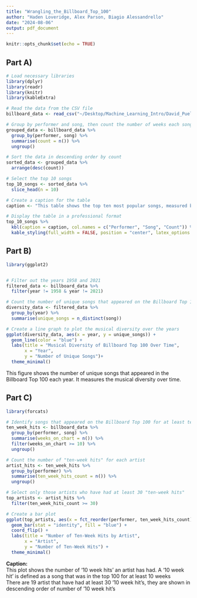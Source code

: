 ```yaml
---
title: "Wrangling_the_Billboard_Top_100"
author: "Haden Loveridge, Alex Parson, Biagio Alessandrello"
date: "2024-08-06"
output: pdf_document
---
```


```r
knitr::opts_chunk$set(echo = TRUE)
```

## Part A)
```r
# Load necessary libraries
library(dplyr)
library(readr)
library(knitr)
library(kableExtra)

# Read the data from the CSV file
billboard_data <- read_csv("~/Desktop/Machine_Learning_Intro/David_Puelz_SecondHalf/Excersises/data/billboard.csv")

# Group by performer and song, then count the number of weeks each song appeared on the chart
grouped_data <- billboard_data %>%
  group_by(performer, song) %>%
  summarise(count = n()) %>%
  ungroup()

# Sort the data in descending order by count
sorted_data <- grouped_data %>%
  arrange(desc(count))

# Select the top 10 songs
top_10_songs <- sorted_data %>%
  slice_head(n = 10)

# Create a caption for the table
caption <- "This table shows the top ten most popular songs, measured by the total number of weeks a song was on the billboards top 100 songs from 1958 to 2021."

# Display the table in a professional format
top_10_songs %>%
  kbl(caption = caption, col.names = c("Performer", "Song", "Count")) %>%
  kable_styling(full_width = FALSE, position = "center", latex_options = "hold_position")
```

## Part B)
```r
library(ggplot2)


# Filter out the years 1958 and 2021
filtered_data <- billboard_data %>%
  filter(year != 1958 & year != 2021)

# Count the number of unique songs that appeared on the Billboard Top 100 for each year
diversity_data <- filtered_data %>%
  group_by(year) %>%
  summarise(unique_songs = n_distinct(song))

# Create a line graph to plot the musical diversity over the years
ggplot(diversity_data, aes(x = year, y = unique_songs)) +
  geom_line(color = "blue") +
  labs(title = "Musical Diversity of Billboard Top 100 Over Time",
       x = "Year",
       y = "Number of Unique Songs")+
  theme_minimal()
```
This figure shows the number of unique songs that appeared in the Billboard Top 100 each year. It measures the musical diversity over time.

## Part C)
```r
library(forcats)

# Identify songs that appeared on the Billboard Top 100 for at least ten weeks
ten_week_hits <- billboard_data %>%
  group_by(performer, song) %>%
  summarise(weeks_on_chart = n()) %>%
  filter(weeks_on_chart >= 10) %>%
  ungroup()

# Count the number of "ten-week hits" for each artist
artist_hits <- ten_week_hits %>%
  group_by(performer) %>%
  summarise(ten_week_hits_count = n()) %>%
  ungroup()

# Select only those artists who have had at least 30 "ten-week hits"
top_artists <- artist_hits %>%
  filter(ten_week_hits_count >= 30)

# Create a bar plot
ggplot(top_artists, aes(x = fct_reorder(performer, ten_week_hits_count), y = ten_week_hits_count)) +
  geom_bar(stat = "identity", fill = "blue") +
  coord_flip() +
  labs(title = "Number of Ten-Week Hits by Artist",
       x = "Artist",
       y = "Number of Ten-Week Hits") +
  theme_minimal()
```
**Caption:**  
This plot shows the number of '10 week hits' an artist has had. A '10 week hit' is defined as a song that was in the top 100 for at least 10 weeks  
There are 19 artist that have had at least 30 '10 week hit's, they are shown in descending order of number of '10 week hit's


